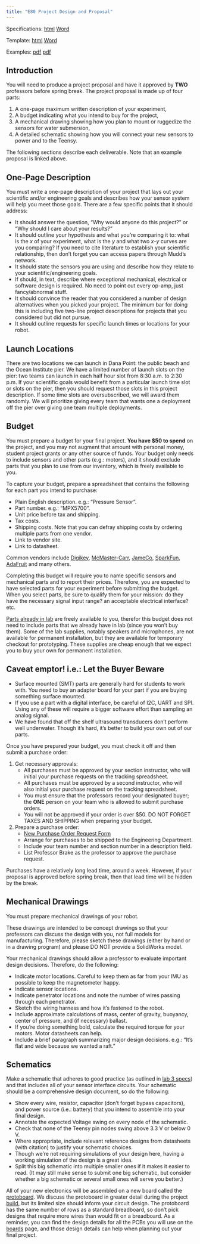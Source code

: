 ```yaml
---
title: "E80 Project Design and Proposal"
---
```


Specifications: [html](/project/proposal/submission.qmd) [Word](/project/proposal/submission.docx)

Template: [html](/project/proposal/template.qmd) [Word](/project/proposal/template.docx)

Examples: [pdf](assets/Project%20Proposal_example_1_.pdf) [pdf](assets/Project%20Proposal%20_example_2_.pdf)

## Introduction

You will need to produce a project proposal and have it approved by **TWO** professors before spring break. The project proposal is made up of four parts: 

1. A one-page maximum written description of your experiment, 
2. A budget indicating what you intend to buy for the project, 
3. A mechanical drawing showing how you plan to mount or ruggedize the sensors for water submersion, 
4. A detailed schematic showing how you will connect your new sensors to power and to the Teensy. 

The following sections describe each deliverable. Note that an example proposal is linked above. 

## One-Page Description

You must write a one-page description of your project that lays out your scientific and/or engineering goals and describes how your sensor system will help you meet those goals. There are a few specific points that it should address:

* It should answer the question, "Why would anyone do this project?" or "Why should I care about your results?"
* It should outline your hypothesis and what you're comparing it to: what is the _x_ of your experiment, what is the _y_ and what two _x_-_y_ curves are you comparing? If you need to cite literature to establish your scientific relationship, then don't forget you can access papers through Mudd's network.
* It should state the sensors you are using and describe how they relate to your scientific/engineering goals. 
* If should, in text, describe where exceptional mechanical, electrical or software design is required.  No need to point out every op-amp, just fancy/abnormal stuff.
* It should convince the reader that you considered a number of design alternatives when you picked your project. The minimum bar for doing this is including five two-line project descriptions for projects that you considered but did not pursue.
* It should outline requests for specific launch times or locations for your robot. 

:::{.callout-note collapse="true"}
## Launch Locations

There are two locations we can launch in Dana Point: the public beach and the Ocean Institute pier. We have a limited number of launch slots on the pier: two teams can launch in each half hour slot from 8:30 a.m. to 2:30 p.m. If your scientific goals would benefit from a particular launch time slot or slots on the pier, then you should request those slots in this project description. If some time slots are oversubscribed, we will award them randomly.  We will prioritize giving every team that wants one a 
deployment off the pier over giving one team multiple deployments.  
:::


## Budget

You must prepare a budget for your final project.  **You have $50 to spend** on the project, and you may not augment that amount with personal money, student project grants or any other source of funds.  Your budget only needs to include sensors and other parts (e.g.: motors), and it should exclude parts that you plan to use from our inventory, which is freely available to you.  

To capture your budget, prepare a spreadsheet that contains the following for each part you intend to purchase:

* Plain English description.  e.g.: "Pressure Sensor".
* Part number. e.g.: "MPX5700".
* Unit price before tax and shipping.
* Tax costs.
* Shipping costs. Note that you can defray shipping costs by ordering multiple parts from one vendor.
* Link to vendor site.
* Link to datasheet.

Common vendors include [Digikey](http://www.digikey.com/), [McMaster-Carr](https://www.mcmaster.com/), [JameCo](http://www.jameco.com/), [SparkFun](https://www.sparkfun.com/), [AdaFruit](https://www.adafruit.com/) and many others.

Completing this budget will require you to name specific sensors and mechanical parts and to report their prices.  Therefore, you are expected to have selected parts for your experiment before submitting the budget. When you select parts, be sure to qualify them for your mission: do they have the necessary signal input range? an acceptable electrical interface? etc.

[Parts already in lab](/reference/inventory) are freely available to you, therefor this budget does not need to include parts that we already have in lab (since you won't buy them).  Some of the lab supplies, notably speakers and microphones, are not available for permanent installation, but they are available for temporary checkout for prototyping.  These supplies are cheap enough that we expect you to buy your own for permanent installation.

:::{.callout-note}
## Caveat emptor! i.e.: Let the Buyer Beware

* Surface mounted (SMT) parts are generally hard for students to work with.  You need to buy an adapter board for your part if you are buying something surface mounted.
* If you use a part with a digital interface, be careful of I2C, UART and SPI.  Using any of these will require a bigger software effort than sampling an analog signal.
* We have found that off the shelf ultrasound transducers don't perform well underwater.  Though it's hard, it's better to build your own out of our parts.
:::

Once you have prepared your budget, you must check it off and then submit a purchase order:

1. Get necessary approvals:
    - All purchases must be approved by your section instructor, who will initial your purchase requests on the tracking spreadsheet. 
    - All purchases must be approved by a second instructor, who will also initial your purchase request on the tracking spreadsheet.
    - You must ensure that the professors record your designated buyer; the **ONE** person on your team who is allowed to submit purchase orders.
    - You will not be approved if your order is over $50.  DO NOT FORGET TAXES AND SHIPPING when preparing your budget.
2. Prepare a purchase order: 
    - [New Purchase Order Request Form](https://www.hmc.edu/engineering/current-student-information/department-forms/)
    - Arrange for purchases to be shipped to the Engineering Department.
    - Include your team number and section number in a description field.
    - List Professor Brake as the professor to approve the purchase request.

Purchases have a relatively long lead time, around a week.  However, if your proposal is approved before spring break, then that lead time will be hidden by the break.


## Mechanical Drawings

You must prepare mechanical drawings of your robot.  

These drawings are intended to be concept drawings so that your professors can discuss the design with you, not full models for manufacturing.  Therefore, please sketch these drawings (either by hand or in a drawing program) and please DO NOT provide a SolidWorks model. 

Your mechanical drawings should allow a professor to evaluate important design decisions. Therefore, do the following:

* Indicate motor locations. Careful to keep them as far from your IMU as possible to keep the magnetometer happy.
* Indicate sensor locations.
* Indicate penetrator locations and note the number of wires passing through each penetrator.
* Sketch the wiring harness and how it's fastened to the robot.
* Include approximate calculations of mass, center of gravity, buoyancy, center of pressure, and (if necessary) ballast.
* If you're doing something bold, calculate the required torque for your motors. Motor datasheets can help.
* Include a brief paragraph summarizing major design decisions. e.g.: "It's flat and wide because we wanted a raft."


## Schematics

Make a schematic that adheres to good practice (as outlined in [lab 3 specs](/labs/lab3/submission.qmd)) and that includes all of your sensor interface circuits. Your schematic should be a comprehensive design document, so do the following: 

* Show every wire, resistor, capacitor (don't forget bypass capacitors), and power source (i.e.: battery) that you intend to assemble into your final design.  
* Annotate the expected Voltage swing on every node of the schematic.
* Check that none of the Teensy pin nodes swing above 3.3 V or below 0 V.
* Where appropriate, include relevant reference designs from datasheets (with citation) to justify your schematic choices.
* Though we're not requiring simulations of your design here, having a working simulation of the design is a great idea.
* Split this big schematic into multiple smaller ones if it makes it easier to read. (It may still make sense to submit one big schematic, but consider whether a big schematic or several small ones will serve you better.)

All of your new electronics will be assembled on a new board called the [protoboard](https://drive.google.com/open?id=1VT_N11I8Alo8cQPUag5moUuXnGed80gd).  We discuss the protoboard in greater detail during the project [build](/project/build), but its limited size should inform your circuit design.  The protoboard has the same number of rows as a standard breadboard, so don't pick designs that require more wires than would fit on a breadboard. As a reminder, you can find the design details for all the PCBs you will use on the [boards](/reference/board) page, and those design details can help when planning out your final project. 



